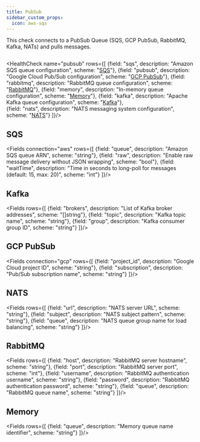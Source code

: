 ```yaml
---
title: PubSub
sidebar_custom_props:
  icon: aws-sqs
---
```


This check connects to a PubSub Queue (SQS, GCP PubSub, RabbitMQ, Kafka, NATs) and pulls messages.

```yaml title="pubsub-gcp.yaml" file=<rootDir>/modules/canary-checker/fixtures/external/pubsub-gcp.yaml
```
<HealthCheck name="pubsub" rows={[
  {field: "sqs", description: "Amazon SQS queue configuration", scheme: "[SQS](#sqs)"},
  {field: "pubsub", description: "Google Cloud Pub/Sub configuration", scheme: "[GCP PubSub](#gcp-pubsub)"},
  {field: "rabbitmq", description: "RabbitMQ queue configuration", scheme: "[RabbitMQ](#rabbitmq)"},
  {field: "memory", description: "In-memory queue configuration", scheme: "[Memory](#memory)"},
  {field: "kafka", description: "Apache Kafka queue configuration", scheme: "[Kafka](#kafka)"},  
  {field: "nats", description: "NATS messaging system configuration", scheme: "[NATS](#nats)"}
]}/>

## SQS

<Fields connection="aws" rows={[
  {field: "queue", description: "Amazon SQS queue ARN", scheme: "string"},
  {field: "raw", description: "Enable raw message delivery without JSON wrapping", scheme: "bool"},
  {field: "waitTime", description: "Time in seconds to long-poll for messages (default: 15, max: 20)", scheme: "int"}
]}/>


## Kafka

<Fields rows={[
  {field: "brokers", description: "List of Kafka broker addresses", scheme: "[]string"},
  {field: "topic", description: "Kafka topic name", scheme: "string"},
  {field: "group", description: "Kafka consumer group ID", scheme: "string"}
]}/>

## GCP PubSub

<Fields connection="gcp" rows={[
  {field: "project_id", description: "Google Cloud project ID", scheme: "string"},
  {field: "subscription", description: "Pub/Sub subscription name", scheme: "string"}
]}/>

## NATS

<Fields rows={[
  {field: "url", description: "NATS server URL", scheme: "string"},
  {field: "subject", description: "NATS subject pattern", scheme: "string"},
  {field: "queue", description: "NATS queue group name for load balancing", scheme: "string"}
]}/>

## RabbitMQ

<Fields rows={[
  {field: "host", description: "RabbitMQ server hostname", scheme: "string"},
  {field: "port", description: "RabbitMQ server port", scheme: "int"},
  {field: "username", description: "RabbitMQ authentication username", scheme: "string"},
  {field: "password", description: "RabbitMQ authentication password", scheme: "string"},
  {field: "queue", description: "RabbitMQ queue name", scheme: "string"}
]}/>

## Memory

<Fields rows={[
  {field: "queue", description: "Memory queue name identifier", scheme: "string"}
]}/>
